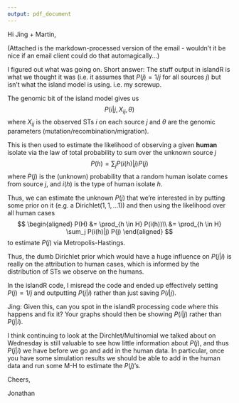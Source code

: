 ```yaml
---
output: pdf_document
---
```

Hi Jing + Martin,

(Attached is the markdown-processed version of the email - wouldn't it be nice if an email client could do that automagically...)

I figured out what was going on. Short answer: The stuff output in islandR is what we thought it was (i.e. it assumes that $P(j) = 1/j$ for all sources $j$) but isn't what the island model is using. i.e. my screwup.

The genomic bit of the island model gives us
$$
P(i | j, X_{ij}, \theta)
$$
where $X_{ij}$ is the observed STs $i$ on each source $j$ and $\theta$ are the genomic parameters (mutation/recombination/migration).

This is then used to estimate the likelihood of observing a given **human** isolate via the law of total probability to sum over the unknown source $j$
$$
P(h) = \sum_j P(i(h)|j) P(j)
$$
where $P(j)$ is the (unknown) probability that a random human isolate comes from source $j$, and $i(h)$ is the type of human isolate $h$.

Thus, we can estimate the unknown $P(j)$ that we're interested in by putting some prior on it (e.g. a $\mathsf{Dirichlet}(1,1,...1)$) and then using the likelihood over all human cases
$$
\begin{aligned}
P(H) &= \prod_{h \in H} P(i(h))\\
     &= \prod_{h \in H} \sum_j P(i(h)|j) P(j)
\end{aligned}
$$
to estimate $P(j)$ via Metropolis-Hastings.

Thus, the dumb Dirichlet prior which would have a huge influence on $P(j|i)$ is really on the attribution to human cases, which is informed by the distribution of STs we observe on the humans.

In the islandR code, I misread the code and ended up effectively setting $P(j) = 1/j$ and outputting $P(j|i)$ rather than just saving $P(i|j)$.

Jing: Given this, can you spot in the islandR processing code where this happens and fix it? Your graphs should then be showing $P(i|j)$ rather than $P(j|i)$.

I think continuing to look at the Dirchlet/Multinomial we talked about on Wednesday is still valuable to see how little information about $P(j)$, and thus $P(j|i)$ we have before we go and add in the human data. In particular, once you have some simulation results we should be able to add in the human data and run some M-H to estimate the $P(j)$'s.

Cheers,

Jonathan
